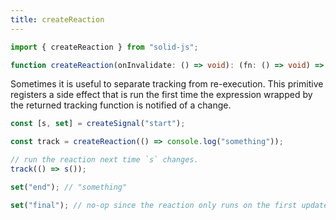 ```yaml
---
title: createReaction
---
```


```ts
import { createReaction } from "solid-js";

function createReaction(onInvalidate: () => void): (fn: () => void) => void;
```

Sometimes it is useful to separate tracking from re-execution.
This primitive registers a side effect that is run the first time the expression wrapped by the returned tracking function is notified of a change.

```ts
const [s, set] = createSignal("start");

const track = createReaction(() => console.log("something"));

// run the reaction next time `s` changes.
track(() => s());

set("end"); // "something"

set("final"); // no-op since the reaction only runs on the first update, need to call `track` again.
```
